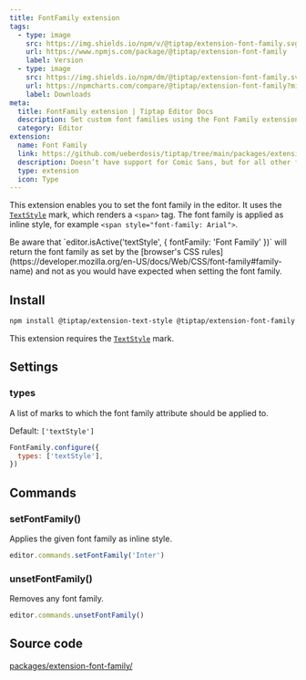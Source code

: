 ```yaml
---
title: FontFamily extension
tags:
  - type: image
    src: https://img.shields.io/npm/v/@tiptap/extension-font-family.svg?label=version
    url: https://www.npmjs.com/package/@tiptap/extension-font-family
    label: Version
  - type: image
    src: https://img.shields.io/npm/dm/@tiptap/extension-font-family.svg
    url: https://npmcharts.com/compare/@tiptap/extension-font-family?minimal=true
    label: Downloads
meta:
  title: FontFamily extension | Tiptap Editor Docs
  description: Set custom font families using the Font Family extension in your Tiptap Editor. Learn more in our documentation.
  category: Editor
extension:
  name: Font Family
  link: https://github.com/ueberdosis/tiptap/tree/main/packages/extension-font-family
  description: Doesn’t have support for Comic Sans, but for all other fonts.
  type: extension
  icon: Type
---
```



This extension enables you to set the font family in the editor. It uses the [`TextStyle`](/editor/extensions/marks/text-style) mark, which renders a `<span>` tag. The font family is applied as inline style, for example `<span style="font-family: Arial">`.

<CodeDemo path="/Extensions/FontFamily" />

<Callout title="Heads-up!" variant="hint">
  Be aware that `editor.isActive('textStyle', { fontFamily: 'Font Family' })` will return the font family as set by the [browser's CSS rules](https://developer.mozilla.org/en-US/docs/Web/CSS/font-family#family-name) and not as you would have expected when setting the font family.
</Callout>

## Install

```bash
npm install @tiptap/extension-text-style @tiptap/extension-font-family
```

This extension requires the [`TextStyle`](/editor/extensions/marks/text-style) mark.

## Settings

### types

A list of marks to which the font family attribute should be applied to.

Default: `['textStyle']`

```js
FontFamily.configure({
  types: ['textStyle'],
})
```

## Commands

### setFontFamily()

Applies the given font family as inline style.

```js
editor.commands.setFontFamily('Inter')
```

### unsetFontFamily()

Removes any font family.

```js
editor.commands.unsetFontFamily()
```

## Source code

[packages/extension-font-family/](https://github.com/ueberdosis/tiptap/blob/main/packages/extension-font-family/)
